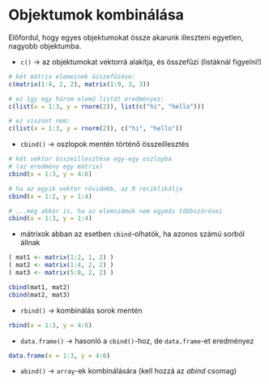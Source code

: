 # Objektumok kombinálása

Előfordul, hogy egyes objektumokat össze akarunk illeszteni egyetlen,
nagyobb objektumba. 

- `c()` -> az objektumokat vektorrá alakítja, és összefűzi (listáknál figyelni!)
```r
# két mátrix elemeinek összefűzése:
c(matrix(1:4, 2, 2), matrix(1:9, 3, 3))

# ez így egy három elemű listát eredményez:
c(list(x = 1:3, y = rnorm(2)), list(c("hi", "hello")))

# ez viszont nem:
c(list(x = 1:3, y = rnorm(2)), c("hi", "hello"))
```

- `cbind()` -> oszlopok mentén történő összeillesztés
```r
# két vektor összeillesztése egy-egy oszlopba 
# (az eredmény egy mátrix)
cbind(x = 1:3, y = 4:6)

# ha az egyik vektor rövidebb, az R reciklikálja
cbind(x = 1:2, y = 1:4)

# ...még akkor is, ha az elemszámok nem egymás többszörösei
cbind(x = 1:3, y = 1:4)

```

- mátrixok abban az esetben `cbind`-olhatók, ha azonos számú sorból állnak
```r
( mat1 <- matrix(1:2, 1, 2) )  
( mat2 <- matrix(1:4, 2, 2) )
( mat3 <- matrix(5:8, 2, 2) )
```

```r
cbind(mat1, mat2)
cbind(mat2, mat3)
```

- `rbind()` -> kombinálás sorok mentén
```r
rbind(x = 1:3, y = 4:6)
```

- `data.frame()` -> hasonló a `cbind()`-hoz, de `data.frame`-et eredményez
```r
data.frame(x = 1:3, y = 4:6)
```

- `abind()` -> `array`-ek kombinálására (kell hozzá az *abind* csomag)

